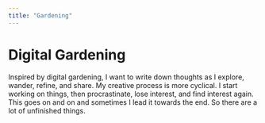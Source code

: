 ```yaml
---
title: "Gardening"
---
```


# Digital Gardening

Inspired by digital gardening, I want to write down thoughts as I explore, wander, refine, and share. My creative process is more cyclical. I start working on things, then procrastinate, lose interest, and find interest again. This goes on and on and sometimes I lead it towards the end. So there are a lot of unfinished things. 